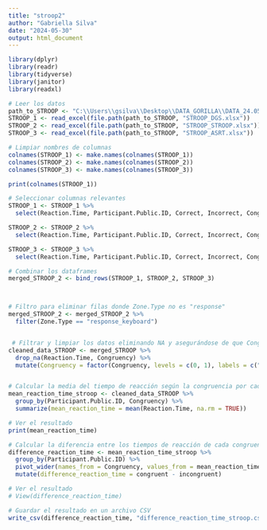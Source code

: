 ```yaml
---
title: "stroop2"
author: "Gabriella Silva"
date: "2024-05-30"
output: html_document
---
```


```r
library(dplyr)
library(readr)
library(tidyverse)
library(janitor)
library(readxl)

# Leer los datos
path_to_STROOP <- "C:\\Users\\gsilva\\Desktop\\DATA_GORILLA\\DATA_24.05"
STROOP_1 <- read_excel(file.path(path_to_STROOP, "STROOP_DGS.xlsx"))
STROOP_2 <- read_excel(file.path(path_to_STROOP, "STROOP_STROOP.xlsx"))
STROOP_3 <- read_excel(file.path(path_to_STROOP, "STROOP_ASRT.xlsx"))

# Limpiar nombres de columnas
colnames(STROOP_1) <- make.names(colnames(STROOP_1))
colnames(STROOP_2) <- make.names(colnames(STROOP_2))
colnames(STROOP_3) <- make.names(colnames(STROOP_3))

print(colnames(STROOP_1))

# Seleccionar columnas relevantes
STROOP_1 <- STROOP_1 %>%
  select(Reaction.Time, Participant.Public.ID, Correct, Incorrect, Congruency, Zone.Type)

STROOP_2 <- STROOP_2 %>%
  select(Reaction.Time, Participant.Public.ID, Correct, Incorrect, Congruency,Zone.Type)

STROOP_3 <- STROOP_3 %>%
  select(Reaction.Time, Participant.Public.ID, Correct, Incorrect, Congruency, Zone.Type)

# Combinar los dataframes
merged_STROOP_2 <- bind_rows(STROOP_1, STROOP_2, STROOP_3)



# Filtro para eliminar filas donde Zone.Type no es "response"
merged_STROOP_2 <- merged_STROOP_2 %>%
  filter(Zone.Type == "response_keyboard")


 # Filtrar y limpiar los datos eliminando NA y asegurándose de que Congruency sea un factor
cleaned_data_STROOP <- merged_STROOP %>%
  drop_na(Reaction.Time, Congruency) %>%
  mutate(Congruency = factor(Congruency, levels = c(0, 1), labels = c("incongruent", "congruent")))


# Calcular la media del tiempo de reacción según la congruencia por cada participante
mean_reaction_time_stroop <- cleaned_data_STROOP %>%
  group_by(Participant.Public.ID, Congruency) %>%
  summarize(mean_reaction_time = mean(Reaction.Time, na.rm = TRUE))

# Ver el resultado
print(mean_reaction_time)

# Calcular la diferencia entre los tiempos de reacción de cada congruencia por cada participante
difference_reaction_time <- mean_reaction_time_stroop %>%
  group_by(Participant.Public.ID) %>%
  pivot_wider(names_from = Congruency, values_from = mean_reaction_time) %>%
  mutate(difference_reaction_time = congruent - incongruent)

# Ver el resultado
# View(difference_reaction_time)

# Guardar el resultado en un archivo CSV
write_csv(difference_reaction_time, "difference_reaction_time_stroop.csv")


````


